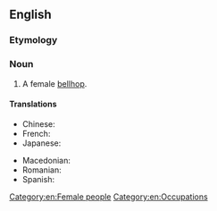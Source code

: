 ==English==

===Etymology===
{{compound|en|bell|girl}}

===Noun===
{{en-noun}}

# A female [[bellhop]].

====Translations====
{{trans-top|a female bellhop}}
* Chinese: {{t|cmn|女性服务生|tr=nǚxìng fúwùshēng}}
* French: {{t+|fr|chasseuse|f}}
* Japanese: {{t|ja|ベルガール|tr=berugāru}}
{{trans-mid}}
* Macedonian: {{t|mk|портирка|f}}
* Romanian: {{t|ro|fată de serviciu|f}}
* Spanish: {{t+|es|botones|f}}
{{trans-bottom}}

[[Category:en:Female people]]
[[Category:en:Occupations]]